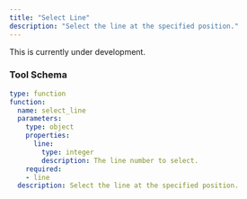 ```yaml
---
title: "Select Line"
description: "Select the line at the specified position."
---
```


<Warning>This is currently under development.</Warning>

### Tool Schema

```yaml
type: function
function:
  name: select_line
  parameters:
    type: object
    properties:
      line:
        type: integer
        description: The line number to select.
    required:
    - line
  description: Select the line at the specified position.
```